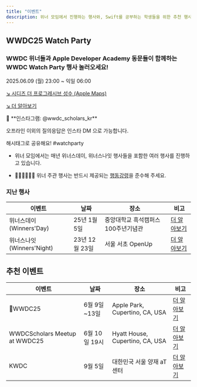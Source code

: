 ```yaml
---
title: "이벤트"
description: 위너 모임에서 진행하는 행사와, Swift를 공부하는 학생들을 위한 추천 행사를 알아가세요.
---
```


## WWDC25 Watch Party

### WWDC 위너들과 Apple Developer Academy 동문들이 함께하는 WWDC Watch Party 행사 놀러오세요!

2025.06.09 (월) 23:00 ~ 익일 06:00

[↘ 시디즈 더 프로그레시브 성수 (Apple Maps)](https://maps.apple.com/?address=%EB%8C%80%ED%95%9C%EB%AF%BC%EA%B5%AD%20%EC%84%9C%EC%9A%B8%ED%8A%B9%EB%B3%84%EC%8B%9C%20%EC%84%B1%EB%8F%99%EA%B5%AC%20%EC%95%84%EC%B0%A8%EC%82%B0%EB%A1%9C%2078,%2004782&auid=16063653768510417260&ll=37.545327,127.052588&lsp=9902&q=%EC%8B%9C%EB%94%94%EC%A6%88%20%EB%8D%94%ED%94%84%EB%A1%9C%EA%B7%B8%EB%A0%88%EC%8B%9C%EB%B8%8C)

[↘ 더 알아보기](/events/watchparty-wwdc25)

<Callout>
💬 **인스타그램: @wwdc_scholars_kr**

오프라인 이외의 질의응답은 인스타 DM 으로 가능합니다.

해시태그로 공유해요! #watchparty

* 위너 모임에서는 매년 위너스데이, 위너스나잇 행사들을 포함한 여러 행사를 진행하고 있습니다. 

</Callout>

* 💁🏻‍♂️💁🏻‍♀️ 위너 주관 행사는 반드시 제공되는 [행동강령](/events/winners/code-of-conduct)을 준수해 주세요.

### 지난 행사

| 이벤트 | 날짜 | 장소 | 비고 |
| --- | --- | --- | --- |
| 위너스데이 (Winners'Day) | 25년 1월 5일 | 중앙대학교 흑석캠퍼스 100주년기념관 | [더 알아보기](https://www.instagram.com/p/DEc_nTHTQXY/?utm_source=ig_web_copy_link&igsh=MzRlODBiNWFlZA==) |
| 위너스나잇 (Winners'Night) | 23년 12월 23일 | 서울 서초 OpenUp | [더 알아보기](https://www.instagram.com/p/C1MRxp3P6k2/?utm_source=ig_web_copy_link&igsh=MzRlODBiNWFlZA==) |


## 추천 이벤트

| 이벤트 | 날짜 | 장소 | 비고 |
| --- | --- | --- | --- |
| WWDC25 | 6월 9일~13일 | Apple Park, Cupertino, CA, USA | [더 알아보기](https://developer.apple.com/kr/wwdc25) |
| WWDCScholars Meetup at WWDC25 | 6월 10일 19시 | Hyatt House, Cupertino, CA, USA | [더 알아보기](https://forms.gle/uqf3gVhqQQG5PvSy7) |
| KWDC | 9월 5일 | 대한민국 서울 양재 aT센터 |[더 알아보기](https://kwdc.dev) |
